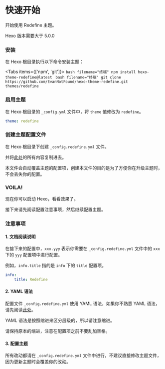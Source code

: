 

# 快速开始

开始使用 Redefine 主题。

<Callout type="info">
  Hexo 版本需要大于 5.0.0
</Callout>

<Steps>

### 安装

在 Hexo 根目录执行以下命令安装主题：


<Tabs items={['npm', 'git']}>
    <Tab>
        ```bash filename="终端"
        npm install hexo-theme-redefine@latest
        ```
    </Tab>
    <Tab>
        ```bash filename="终端"
        git clone https://github.com/EvanNotFound/hexo-theme-redefine.git themes/redefine
        ```
    </Tab>
</Tabs>

### 启用主题

在 Hexo 根目录的 `_config.yml` 文件中，将 `theme` 值修改为 `redefine`。

```yaml filename="_config.yml"
theme: redefine
```

### 创建主题配置文件

在 Hexo 根目录下创建 `_config.redefine.yml` 文件。

并将[此处](https://github.com/EvanNotFound/hexo-theme-redefine/blob/main/_config.yml)的所有内容复制进去。

本文件会自动覆盖主题的配置项，创建本文件的目的是为了方便你在升级主题时，不会丢失你的配置。

### VOILA!

现在你可以启动 Hexo，看看效果了。

接下来请先阅读配置注意事项，然后继续配置主题。


</Steps>

### 注意事项

#### 1. 文档阅读说明

在接下来的配置中，`xxx.yyy` 表示你需要在 `_config.redefine.yml` 文件中的 `xxx` 下的 `yyy` 配置项中进行配置。

例如，`info.title` 指的是 `info` 下的 `title` 配置项。

```yaml filename="_config.redefine.yml"
info:
    title: Redefine
```

#### 2. YAML 语法

配置文件 `_config.redefine.yml` 使用 YAML 语法，如果你不熟悉 YAML 语法，请先阅读[此处](https://learnxinyminutes.com/docs/yaml/)。

YAML 语法是按照缩进来区分层级的，所以请注意缩进。

请保持原本的缩进，注意在配置项之前不要乱加空格。

#### 3. 配置主题

所有改动都请在 `_config.redefine.yml` 文件中进行，不建议直接修改主题文件，因为更新主题时会覆盖你的改动。
